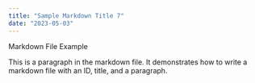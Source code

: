 ```yaml
---
title: "Sample Markdown Title 7"
date: "2023-05-03"
---
```


Markdown File Example

This is a paragraph in the markdown file. It demonstrates how to write a markdown file with an ID, title, and a paragraph.
